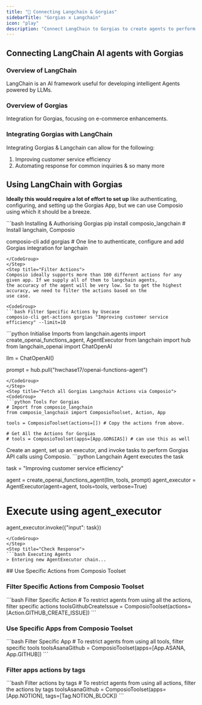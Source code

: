 ```yaml
---
title: "🚀 Connecting Langchain & Gorgias"
sidebarTitle: "Gorgias x Langchain"
icon: "play"
description: "Connect LangChain to Gorgias to create agents to perform tasks using natural language"
---
```


## Connecting LangChain AI agents with Gorgias

### Overview of LangChain

LangChain is an AI framework useful for developing intelligent Agents powered by LLMs.

### Overview of Gorgias

Integration for Gorgias, focusing on e-commerce enhancements.

### Integrating Gorgias with LangChain

Integrating Gorgias & Langchain can allow for the following:

1. Improving customer service efficiency
2. Automating response for common inquiries
& so many more

## Using LangChain with Gorgias

<Steps>
<Step title="Setting Up the Environment">

**Ideally this would require a lot of effort to set up** like authenticating, configuring, and setting up the Gorgias App, but we can use Composio using which it should be a breeze.

<CodeGroup>
```bash Installing & Authorising Gorgias
pip install composio_langchain # Install langchain, Composio 

composio-cli add gorgias # One line to authenticate, configure and add Gorgias integration for langchain
```
</CodeGroup>
</Step>
<Step title="Filter Actions">
Composio ideally supports more than 100 different actions for any given app. If we supply all of them to langchain agents, 
the accuracy of the agent will be very low. So to get the highest accuracy, we need to filter the actions based on the 
use case.

<CodeGroup>
```bash Filter Specific Actions by Usecase
composio-cli get-actions gorgias "Improving customer service efficiency" --limit=10
```
</CodeGroup>

</Step>
<Step title="Import Base Packages">

<CodeGroup>
```python Initialise Imports
from langchain.agents import create_openai_functions_agent, AgentExecutor
from langchain import hub
from langchain_openai import ChatOpenAI


llm = ChatOpenAI()

prompt = hub.pull("hwchase17/openai-functions-agent")
```
</CodeGroup>
</Step>
<Step title="Fetch all Gorgias Langchain Actions via Composio">
<CodeGroup>
```python Tools For Gorgias
# Import from composio_langchain
from composio_langchain import ComposioToolset, Action, App

tools = ComposioToolset(actions=[]) # Copy the actions from above. 

# Get All the Actions for Gorgias
# tools = ComposioToolset(apps=[App.GORGIAS]) # can use this as well
```
</CodeGroup>
</Step>
<Step title="Execute the Agent">
Create an agent, set up an executor, and invoke tasks to perform Gorgias API calls using Composio. 
<CodeGroup>
```python Langchain Agent executes the task

task = "Improving customer service efficiency"

agent = create_openai_functions_agent(llm, tools, prompt)
agent_executor = AgentExecutor(agent=agent, tools=tools, verbose=True)

# Execute using agent_executor
agent_executor.invoke({"input": task})
```
</CodeGroup>
</Step>
<Step title="Check Response">
```bash Executing Agents
> Entering new AgentExecutor chain...
```
</Step>
</Steps>
## Use Specific Actions from Composio Toolset

### Filter Specific Actions from Composio Toolset

<CodeGroup>
```bash Filter Specific Action
# To restrict agents from using all the actions, filter specific actions
toolsGithubCreateIssue = ComposioToolset(actions=[Action.GITHUB_CREATE_ISSUE])
```
</CodeGroup>

### Use Specific Apps from Composio Toolset
<CodeGroup>
```bash Filter Specific App
# To restrict agents from using all tools, filter specific tools
toolsAsanaGithub = ComposioToolset(apps=[App.ASANA, App.GITHUB])
```
</CodeGroup>

### Filter apps actions by tags 
<CodeGroup>
```bash Filter actions by tags
# To restrict agents from using all actions, filter the actions by tags
toolsAsanaGithub = ComposioToolset(apps=[App.NOTION], tags=[Tag.NOTION_BLOCK])
```
</CodeGroup>


